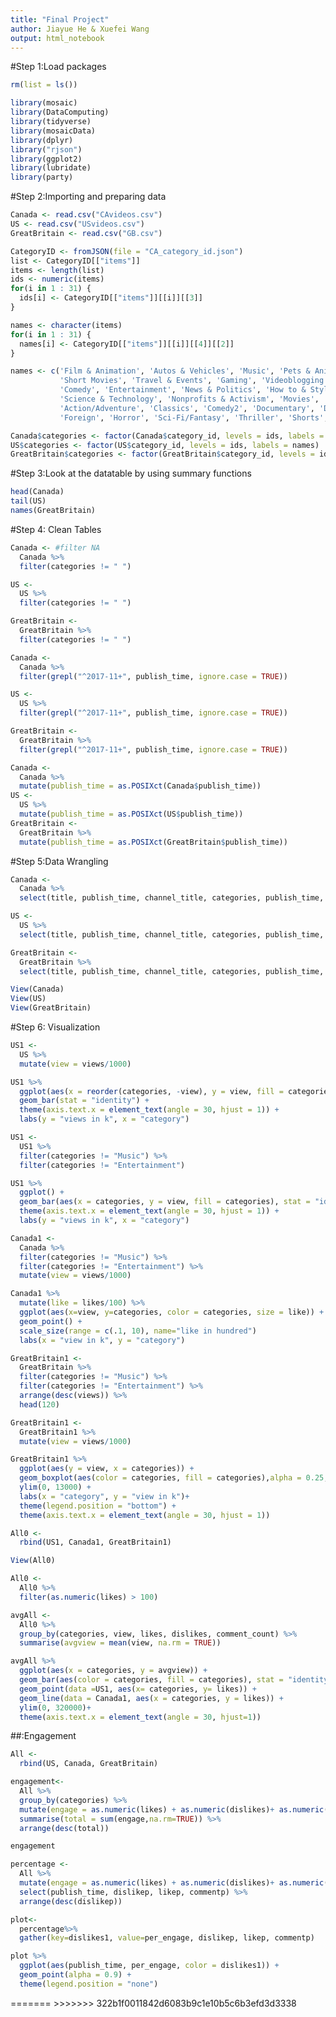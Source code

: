 ```yaml
---
title: "Final Project"
author: Jiayue He & Xuefei Wang
output: html_notebook
---
```


#Step 1:Load packages
```r
rm(list = ls())
```
```r
library(mosaic)
library(DataComputing)
library(tidyverse)
library(mosaicData)
library(dplyr)
library("rjson")
library(ggplot2)
library(lubridate)
library(party)

```


#Step 2:Importing and preparing data 
```r
Canada <- read.csv("CAvideos.csv")
US <- read.csv("USvideos.csv")
GreatBritain <- read.csv("GB.csv")
```

```r
CategoryID <- fromJSON(file = "CA_category_id.json")
list <- CategoryID[["items"]]
items <- length(list)
ids <- numeric(items)
for(i in 1 : 31) {
  ids[i] <- CategoryID[["items"]][[i]][[3]]
}

names <- character(items)
for(i in 1 : 31) {
  names[i] <- CategoryID[["items"]][[i]][[4]][[2]]
}

names <- c('Film & Animation', 'Autos & Vehicles', 'Music', 'Pets & Animals', 'Sports', 
           'Short Movies', 'Travel & Events', 'Gaming', 'Videoblogging', 'People & Blogs', 
           'Comedy', 'Entertainment', 'News & Politics', 'How to & Style', 'Education', 
           'Science & Technology', 'Nonprofits & Activism', 'Movies', 'Anime/Animation', 
           'Action/Adventure', 'Classics', 'Comedy2', 'Documentary', 'Drama', 'Family', 
           'Foreign', 'Horror', 'Sci-Fi/Fantasy', 'Thriller', 'Shorts', 'Shows')

Canada$categories <- factor(Canada$category_id, levels = ids, labels = names)
US$categories <- factor(US$category_id, levels = ids, labels = names)
GreatBritain$categories <- factor(GreatBritain$category_id, levels = ids, labels = names)
```


#Step 3:Look at the datatable by using summary functions
```r
head(Canada)
tail(US)
names(GreatBritain)
```



#Step 4: Clean Tables
```r
Canada <- #filter NA
  Canada %>%
  filter(categories != " ")

US <-
  US %>%
  filter(categories != " ")

GreatBritain <-
  GreatBritain %>%
  filter(categories != " ")
```

```r
Canada <-
  Canada %>%
  filter(grepl("^2017-11+", publish_time, ignore.case = TRUE))

US <-
  US %>% 
  filter(grepl("^2017-11+", publish_time, ignore.case = TRUE))

GreatBritain <-
  GreatBritain %>%
  filter(grepl("^2017-11+", publish_time, ignore.case = TRUE))

```


```r
Canada <-
  Canada %>%
  mutate(publish_time = as.POSIXct(Canada$publish_time))
US <-
  US %>%
  mutate(publish_time = as.POSIXct(US$publish_time))
GreatBritain <-
  GreatBritain %>%
  mutate(publish_time = as.POSIXct(GreatBritain$publish_time))
```


#Step 5:Data Wrangling 
```r
Canada <-
  Canada %>%
  select(title, publish_time, channel_title, categories, publish_time, tags, views, likes, dislikes, comment_count, thumbnail_link, description)

US <-
  US %>%
  select(title, publish_time, channel_title, categories, publish_time, tags, views, likes, dislikes, comment_count, thumbnail_link, description)

GreatBritain <-
  GreatBritain %>%
  select(title, publish_time, channel_title, categories, publish_time, tags, views, likes, dislikes, comment_count, thumbnail_link, description)
```

 
 
```r
View(Canada) 
View(US)
View(GreatBritain)
```

#Step 6: Visualization

```r
US1 <-
  US %>%
  mutate(view = views/1000)
```

```r
US1 %>%
  ggplot(aes(x = reorder(categories, -view), y = view, fill = categories)) +
  geom_bar(stat = "identity") +
  theme(axis.text.x = element_text(angle = 30, hjust = 1)) +
  labs(y = "views in k", x = "category")
```

```r
US1 <-
  US1 %>%
  filter(categories != "Music") %>%
  filter(categories != "Entertainment")
```

```r
US1 %>%
  ggplot() +
  geom_bar(aes(x = categories, y = view, fill = categories), stat = "identity") +
  theme(axis.text.x = element_text(angle = 30, hjust = 1)) + 
  labs(y = "views in k", x = "category")
```  


```r
Canada1 <-
  Canada %>%
  filter(categories != "Music") %>%
  filter(categories != "Entertainment") %>%
  mutate(view = views/1000)
```


```r
Canada1 %>%
  mutate(like = likes/100) %>%
  ggplot(aes(x=view, y=categories, color = categories, size = like)) +
  geom_point() +
  scale_size(range = c(.1, 10), name="like in hundred")
  labs(x = "view in k", y = "category")
```


```r
GreatBritain1 <-
  GreatBritain %>%
  filter(categories != "Music") %>%
  filter(categories != "Entertainment") %>%
  arrange(desc(views)) %>%
  head(120)
``` 


```r
GreatBritain1 <-
  GreatBritain1 %>%
  mutate(view = views/1000)
```

```r
GreatBritain1 %>%
  ggplot(aes(y = view, x = categories)) +
  geom_boxplot(aes(color = categories, fill = categories),alpha = 0.25, outlier.size = 2, outlier.colour = "black") +
  ylim(0, 13000) +
  labs(x = "category", y = "view in k")+
  theme(legend.position = "bottom") + 
  theme(axis.text.x = element_text(angle = 30, hjust = 1))
```

```r
All0 <-
  rbind(US1, Canada1, GreatBritain1)
```

```r
View(All0)
```

```r
All0 <-
  All0 %>%
  filter(as.numeric(likes) > 100)
```

```r
avgAll <-
  All0 %>%
  group_by(categories, view, likes, dislikes, comment_count) %>%
  summarise(avgview = mean(view, na.rm = TRUE))
```

```r
avgAll %>%
  ggplot(aes(x = categories, y = avgview)) +
  geom_bar(aes(color = categories, fill = categories), stat = "identity")+
  geom_point(data =US1, aes(x= categories, y= likes)) + 
  geom_line(data = Canada1, aes(x = categories, y = likes)) +
  ylim(0, 320000)+
  theme(axis.text.x = element_text(angle = 30, hjust=1))
```

##:Engagement

```r
All <-
  rbind(US, Canada, GreatBritain)
```

```r
engagement<-
  All %>%
  group_by(categories) %>%
  mutate(engage = as.numeric(likes) + as.numeric(dislikes)+ as.numeric(comment_count)) %>%
  summarise(total = sum(engage,na.rm=TRUE)) %>%
  arrange(desc(total))

engagement
```

```r
percentage <-
  All %>%
  mutate(engage = as.numeric(likes) + as.numeric(dislikes)+ as.numeric(comment_count), "dislikep" = ((as.numeric(dislikes)/engage)*100), "likep" = ((as.numeric(likes)/engage)*100), "commentp" = ((as.numeric(comment_count)/engage)*100)) %>%
  select(publish_time, dislikep, likep, commentp) %>%
  arrange(desc(dislikep))
```

```r
plot<-
  percentage%>%
  gather(key=dislikes1, value=per_engage, dislikep, likep, commentp)
```

```r
plot %>%
  ggplot(aes(publish_time, per_engage, color = dislikes1)) +
  geom_point(alpha = 0.9) +
  theme(legend.position = "none")
```































=======
>>>>>>> 322b1f0011842d6083b9c1e10b5c6b3efd3d3338
